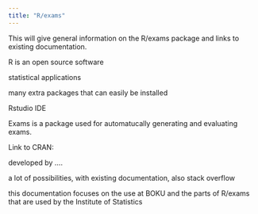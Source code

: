 ```yaml
---
title: "R/exams"
---
```


This will give general information on the R/exams package and links to existing documentation.

R is an open source software

statistical applications

many extra packages that can easily be installed

Rstudio IDE

Exams is a package used for automatucally generating and evaluating exams.

Link to CRAN:

developed by ....

a lot of possibilities, with existing documentation, also stack overflow

this documentation focuses on the use at BOKU and the parts of R/exams that are used by the Institute of Statistics
